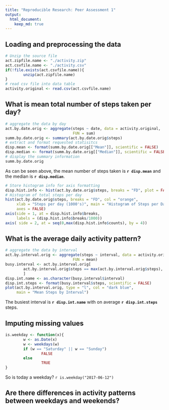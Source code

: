 ```yaml
---
title: "Reproducible Research: Peer Assessment 1"
output: 
  html_document:
    keep_md: true
---
```



## Loading and preprocessing the data
```r
# Unzip the source file
act.zipfile.name <- "./activity.zip"
act.csvfile.name <- "./activity.csv"
if(!file.exists(act.csvfile.name)){
        unzip(act.zipfile.name)
}
# read csv file into data table
activity.original <- read.csv(act.csvfile.name)
```

## What is mean total number of steps taken per day?
```r
# aggregate the data by day
act.by.date.orig <- aggregate(steps ~ date, data = activity.original, 
                              FUN = sum)
summ.by.date.orig <- summary(act.by.date.orig$steps)
# extract and format requested statisitcs
disp.mean <- format(summ.by.date.orig[["Mean"]], scientific = FALSE)
disp.median <- format(summ.by.date.orig[["Median"]], scientific = FALSE)
# display the summary information
summ.by.date.orig
```
As can be seen above, the mean number of steps taken is **`r disp.mean`** and the 
median is **`r disp.median`**.
```r
# Store histogram info for axis formatting
disp.hist.info <- hist(act.by.date.orig$steps, breaks = "FD", plot = FALSE)
# Histogram of total steps per day
hist(act.by.date.orig$steps, breaks = "FD", col = "orange", 
     xlab = "Steps per day (1000's)", main = "Histogram of Steps per Day",
     axes = FALSE)
axis(side = 1, at = disp.hist.info$breaks,
     labels = (disp.hist.info$breaks/1000))
axis( side = 2, at = seq(0,max(disp.hist.info$counts), by = 4))
```

## What is the average daily activity pattern?
```r
# aggregate the data by interval
act.by.interval.orig <- aggregate(steps ~ interval, data = activity.original, 
                              FUN = mean)
busy.interval <- act.by.interval.orig[
        act.by.interval.orig$steps == max(act.by.interval.orig$steps),
        ]
disp.int.name <- as.character(busy.interval$interval)
disp.int.steps <- format(busy.interval$steps, scientific = FALSE)
plot(act.by.interval.orig, type = "l", col = "dark blue",
     main = "Mean Steps by Interval")
```

The busiest interval is **`r disp.int.name`** with on average **`r disp.int.steps`** steps.

## Imputing missing values
```r
is.weekday <- function(x){
        w <- as.Date(x)
        w <- weekdays(w)
        if (w == "Saturday" || w == "Sunday")
                FALSE
        else
                TRUE
}
```

So is today a weekday? `r is.weekday("2017-06-12")`

## Are there differences in activity patterns between weekdays and weekends?
